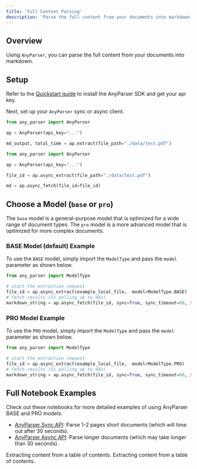 ```yaml
---
title: 'Full Content Parsing'
description: 'Parse the full content from your documents into markdown format.'
---
```


## Overview
Using `AnyParser`, you can parse the full content from your documents into markdown.

## Setup
Refer to the [Quickstart guide](/quickstart/#setup) to install the AnyParser SDK and get your api key.

Next, set up your `AnyParser` sync or async client.

```python anyparser_sync.py
from any_parser import AnyParser

ap = AnyParser(api_key="...")

md_output, total_time = ap.extract(file_path="./data/test.pdf")
```

```python anyparser_async.py
from any_parser import AnyParser

ap = AnyParser(api_key="...")

file_id = ap.async_extract(file_path="./data/test.pdf")

md = ap.async_fetch(file_id=file_id)
```

## Choose a Model (`base` or `pro`)

The `base` model is a general-purpose model that is optimized for a wide range of document types. The `pro` model is a more advanced model that is optimized for more complex documents.


### BASE Model (default) Example

To use the `BASE` model, simply import the `ModelType` and pass the `model` parameter as shown below.
```python
from any_parser import ModelType

# start the extraction request
file_id = ap.async_extract(example_local_file,  model=ModelType.BASE)
# fetch results (5s polling up to 60s)
markdown_string = ap.async_fetch(file_id, sync=True, sync_timeout=60, sync_interval=5)
```

### PRO Model Example
To use the `PRO` model, simply import the `ModelType` and pass the `model` parameter as shown below.
```python
from any_parser import ModelType

# start the extraction request
file_id = ap.async_extract(example_local_file,  model=ModelType.PRO)
# fetch results (5s polling up to 60s)
markdown_string = ap.async_fetch(file_id, sync=True, sync_timeout=60, sync_interval=5)
```

## Full Notebook Examples

Check out these notebooks for more detailed examples of using AnyParser BASE and PRO models:
- [AnyParser Sync API](https://github.com/CambioML/any-parser/blob/main/examples/pdf_to_markdown.ipynb): Parse 1-2 pages short documents (which will time out after 30 seconds).
- [AnyParser Async API](https://github.com/CambioML/any-parser/blob/main/examples/async_pdf_to_markdown.ipynb): Parse longer documents (which may take longer than 30 seconds).

<CardGroup cols={2}>
  <Card
    title="AnyParser Sync Example"
    icon="bolt-lightning"
    href="https://github.com/CambioML/any-parser/blob/main/examples/pdf_to_markdown.ipynb"
  >
    Extracting content from a table of contents.
  </Card>
  <Card
    title="AnyParser Async Example"
    icon="rotate"
    href="https://github.com/CambioML/any-parser/blob/main/examples/async_pdf_to_markdown.ipynb"
  >
    Extracting content from a table of contents.
  </Card>
</CardGroup>